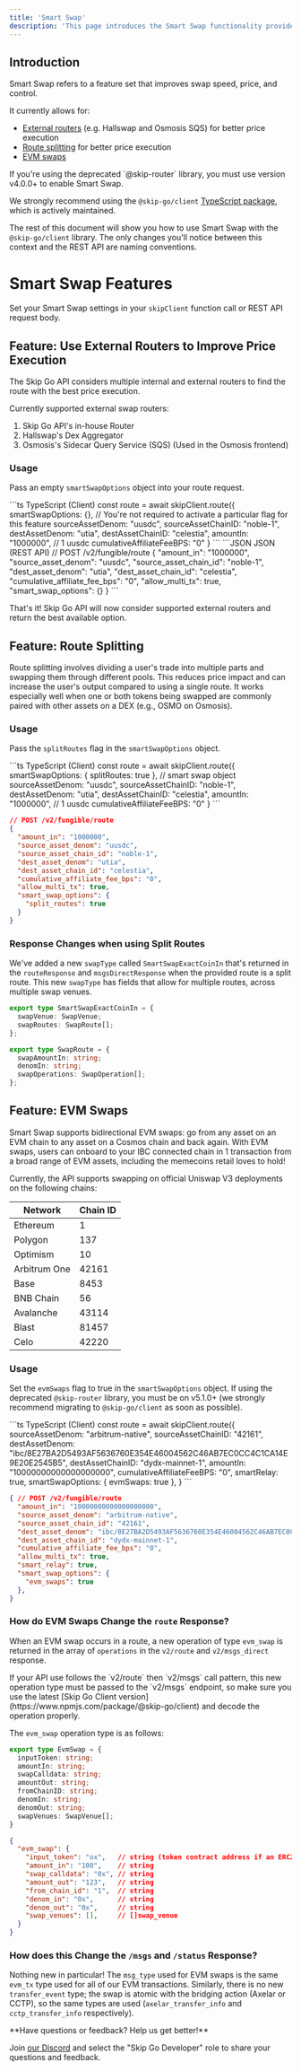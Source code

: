 ```yaml
---
title: 'Smart Swap'
description: 'This page introduces the Smart Swap functionality provided by the Skip Go API to improve swap speed, price, and customization.'
---
```


## Introduction

Smart Swap refers to a feature set that improves swap speed, price, and control.

It currently allows for:
- [External routers](#feature-use-external-routers-to-improve-price-execution) (e.g. Hallswap and Osmosis SQS) for better price execution
- [Route splitting](#feature-route-splitting) for better price execution
- [EVM swaps](#feature-evm-swaps)

 <Warning>
If you're using the deprecated `@skip-router` library, you must use version v4.0.0+ to enable Smart Swap.

We strongly recommend using the `@skip-go/client` [TypeScript package](https://www.npmjs.com/package/@skip-go/client), which is actively maintained.

</Warning>

The rest of this document will show you how to use Smart Swap with the `@skip-go/client` library. The only changes you'll notice between this context and the REST API are naming conventions.

# Smart Swap Features

Set your Smart Swap settings in your `skipClient` function call or REST API request body.

## Feature: Use External Routers to Improve Price Execution

The Skip Go API considers multiple internal and external routers to find the route with the best price execution.

Currently supported external swap routers:

1. Skip Go API's in-house Router
2. Hallswap's Dex Aggregator
3. Osmosis's Sidecar Query Service (SQS) (Used in the Osmosis frontend)

### Usage

Pass an empty `smartSwapOptions` object into your route request. 

<CodeGroup>
```ts TypeScript (Client)
const route = await skipClient.route({
  smartSwapOptions: {}, // You're not required to activate a particular flag for this feature
  sourceAssetDenom: "uusdc",
  sourceAssetChainID: "noble-1",
  destAssetDenom: "utia",
  destAssetChainID: "celestia",
  amountIn: "1000000", // 1 uusdc
  cumulativeAffiliateFeeBPS: "0"
}
```
```JSON JSON (REST API)
// POST /v2/fungible/route
{ 
  "amount_in": "1000000",
  "source_asset_denom": "uusdc",
  "source_asset_chain_id": "noble-1",
  "dest_asset_denom": "utia",
  "dest_asset_chain_id": "celestia",
  "cumulative_affiliate_fee_bps": "0",
  "allow_multi_tx": true,
  "smart_swap_options": {}
}
```
</CodeGroup>

That's it! Skip Go API will now consider supported external routers and return the best available option.

## Feature: Route Splitting

Route splitting involves dividing a user's trade into multiple parts and swapping them through different pools. This reduces price impact and can increase the user's output compared to using a single route. It works especially well when one or both tokens being swapped are commonly paired with other assets on a DEX (e.g., OSMO on Osmosis).

### Usage

Pass the `splitRoutes` flag in the `smartSwapOptions` object.

<CodeGroup>
```ts TypeScript (Client)
const route = await skipClient.route({
  smartSwapOptions: {
    splitRoutes: true
  }, // smart swap object
  sourceAssetDenom: "uusdc",
  sourceAssetChainID: "noble-1",
  destAssetDenom: "utia",
  destAssetChainID: "celestia",
  amountIn: "1000000", // 1 uusdc
  cumulativeAffiliateFeeBPS: "0"
}
```

```JSON JSON (REST API)
// POST /v2/fungible/route
{ 
  "amount_in": "1000000",
  "source_asset_denom": "uusdc",
  "source_asset_chain_id": "noble-1",
  "dest_asset_denom": "utia",
  "dest_asset_chain_id": "celestia",
  "cumulative_affiliate_fee_bps": "0",
  "allow_multi_tx": true,
  "smart_swap_options": {
    "split_routes": true
  }
}
```

</CodeGroup>

### Response Changes when using Split Routes

We've added a new `swapType` called `SmartSwapExactCoinIn` that's returned in the `routeResponse` and `msgsDirectResponse` when the provided route is a split route. This new `swapType` has fields that allow for multiple routes, across multiple swap venues.

```ts
export type SmartSwapExactCoinIn = {
  swapVenue: SwapVenue;
  swapRoutes: SwapRoute[];
};

export type SwapRoute = {
  swapAmountIn: string;
  denomIn: string;
  swapOperations: SwapOperation[];
};
```

## Feature: EVM Swaps

Smart Swap supports bidirectional EVM swaps: go from any asset on an EVM chain to any asset on a Cosmos chain and back again. With EVM swaps, users can onboard to your IBC connected chain in 1 transaction from a broad range of EVM assets, including the memecoins retail loves to hold!

Currently, the API supports swapping on official Uniswap V3 deployments on the following chains:

| Network       | Chain ID |
|---------------|----------|
| Ethereum      | 1        |
| Polygon       | 137      |
| Optimism      | 10       |
| Arbitrum One  | 42161    |
| Base          | 8453     |
| BNB Chain     | 56       |
| Avalanche     | 43114    |
| Blast         | 81457    |
| Celo          | 42220    |

### Usage

Set the `evmSwaps` flag to true in the `smartSwapOptions` object. If using the deprecated `@skip-router` library, you must be on v5.1.0+ (we strongly recommend migrating to `@skip-go/client` as soon as possible).

<CodeGroup>
```ts TypeScript (Client)
const route = await skipClient.route({
  sourceAssetDenom: "arbitrum-native",
  sourceAssetChainID: "42161",
  destAssetDenom: "ibc/8E27BA2D5493AF5636760E354E46004562C46AB7EC0CC4C1CA14E9E20E2545B5",
  destAssetChainID: "dydx-mainnet-1",
  amountIn: "10000000000000000000",
  cumulativeAffiliateFeeBPS: "0",
  smartRelay: true,
  smartSwapOptions: {
    evmSwaps: true
  },
}
```

```JSON JSON (REST API)
{ // POST /v2/fungible/route
  "amount_in": "10000000000000000000",
  "source_asset_denom": "arbitrum-native",
  "source_asset_chain_id": "42161",
  "dest_asset_denom": "ibc/8E27BA2D5493AF5636760E354E46004562C46AB7EC0CC4C1CA14E9E20E2545B5",
  "dest_asset_chain_id": "dydx-mainnet-1",
  "cumulative_affiliate_fee_bps": "0",
  "allow_multi_tx": true,
  "smart_relay": true,
  "smart_swap_options": {
  	"evm_swaps": true
  },
}
```

</CodeGroup>

### How do EVM Swaps Change the `route` Response?

When an EVM swap occurs in a route, a new operation of type `evm_swap` is returned in the array of `operations` in the `v2/route` and `v2/msgs_direct` response. 

<Warning>
If your API use follows the `v2/route` then `v2/msgs` call pattern, this new operation type must be passed to the `v2/msgs` endpoint, so make sure you use the latest [Skip Go Client version](https://www.npmjs.com/package/@skip-go/client) and decode the operation properly. 
</Warning>

The `evm_swap` operation type is as follows:

<CodeGroup>

```ts TypeScript
export type EvmSwap = {
  inputToken: string;
  amountIn: string;
  swapCalldata: string;
  amountOut: string;
  fromChainID: string;
  denomIn: string;
  denomOut: string;
  swapVenues: SwapVenue[];
}
```

```JSON JSON
{
  "evm_swap": {
    "input_token": "ox",   // string (token contract address if an ERC20 token, blank if native)
    "amount_in": "100",    // string
    "swap_calldata": "0x", // string
    "amount_out": "123",   // string
    "from_chain_id": "1",  // string
    "denom_in": "0x",      // string
    "denom_out": "0x",     // string
    "swap_venues": [],     // []swap_venue
  }
}
```

</CodeGroup>

### How does this Change the `/msgs` and `/status` Response?

Nothing new in particular! The `msg_type` used for EVM swaps is the same `evm_tx` type used for all of our EVM transactions. Similarly, there is no new `transfer_event` type; the swap is atomic with the bridging action (Axelar or CCTP), so the same types are used (`axelar_transfer_info` and `cctp_transfer_info` respectively).


 <Info>
 **Have questions or feedback? Help us get better!**

Join [our Discord](https://skip.build/discord) and select the "Skip Go Developer" role to share your questions and feedback.

</Info>
